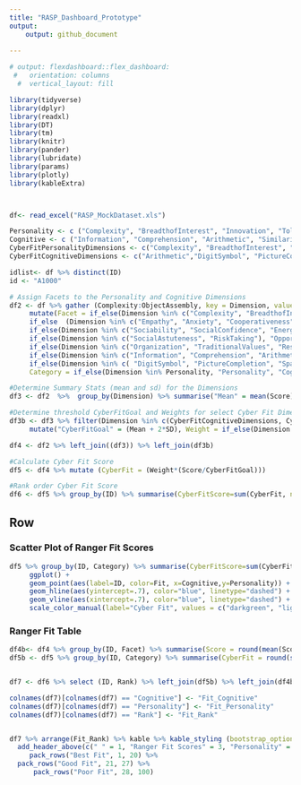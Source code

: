 ```yaml
---
title: "RASP_Dashboard_Prototype"
output:
    output: github_document
   
---
```


```r

# output: flexdashboard::flex_dashboard:
 #   orientation: columns
  #  vertical_layout: fill

library(tidyverse)
library(dplyr)
library(readxl)
library(DT)
library(tm)
library(knitr)
library(pander)
library(lubridate)
library(params)
library(plotly)
library(kableExtra)



df<- read_excel("RASP_MockDataset.xls")

Personality <- c ("Complexity", "BreadthofInterest", "Innovation", "Tolerance", "Empathy", "Anxiety", "Cooperativeness", "Sociability", "SocialConfidence", "EnergyLevel", "SocialAstuteness", "RiskTaking", "Organization", "TraditionalValues", "Responsibility")
Cognitive <- c ("Information", "Comprehension", "Arithmetic", "Similarities", "Vocabulary", "DigitSymbol", "PictureCompletion", "Spatial", "PictureArrangement", "ObjectAssembly")
CyberFitPersonalityDimensions <- c("Complexity", "BreadthofInterest", "Innovation", "Tolerance","Cooperativeness","RiskTaking","Organization", "Responsibility")
CyberFitCognitiveDimensions <- c("Arithmetic","DigitSymbol", "PictureCompletion", "Spatial", "PictureArrangement", "ObjectAssembly")

idlist<- df %>% distinct(ID)
id <- "A1000"

# Assign Facets to the Personality and Cognitive Dimensions
df2 <- df %>% gather (Complexity:ObjectAssembly, key = Dimension, value = Score) %>%
     mutate(Facet = if_else(Dimension %in% c("Complexity", "BreadthofInterest", "Innovation", "Tolerance"), "Analytical", 
     if_else  (Dimension %in% c("Empathy", "Anxiety", "Cooperativeness"), "Emotional", 
     if_else(Dimension %in% c("Sociability", "SocialConfidence", "EnergyLevel"), "Extroverted", 
     if_else(Dimension %in% c("SocialAstuteness", "RiskTaking"), "Opportunistic", 
     if_else(Dimension %in% c("Organization", "TraditionalValues", "Responsibility"), "Dependable", 
     if_else(Dimension %in% c("Information", "Comprehension", "Arithmetic", "Similarities", "Vocabulary"), "Verbal", 
     if_else(Dimension %in% c( "DigitSymbol", "PictureCompletion", "Spatial", "PictureArrangement", "ObjectAssembly"), "Performance", "NA"))))))), 
     Category = if_else(Dimension %in% Personality, "Personality", "Cognitive"))

#Determine Summary Stats (mean and sd) for the Dimensions
df3 <- df2  %>%  group_by(Dimension) %>% summarise("Mean" = mean(Score), "SD"=sd(Score))

#Determine threshold CyberFitGoal and Weights for select Cyber Fit Dimensions
df3b <- df3 %>% filter(Dimension %in% c(CyberFitCognitiveDimensions, CyberFitPersonalityDimensions)) %>% 
     mutate("CyberFitGoal" = (Mean + 2*SD), Weight = if_else(Dimension %in% c(CyberFitPersonalityDimensions), 1*1/8, 1*1/5))

df4 <- df2 %>% left_join((df3)) %>% left_join(df3b)

#Calculate Cyber Fit Score
df5 <- df4 %>% mutate (CyberFit = (Weight*(Score/CyberFitGoal)))

#Rank order Cyber Fit Score
df6 <- df5 %>% group_by(ID) %>% summarise(CyberFitScore=sum(CyberFit, na.rm = TRUE)) %>% mutate(Rank = rank(-CyberFitScore))

```

Row {.tabset .tabset-fade}
-----------------------------------------------------------------------

### Scatter Plot of Ranger Fit Scores

```r
df5 %>% group_by(ID, Category) %>% summarise(CyberFitScore=sum(CyberFit, na.rm = TRUE)) %>%  spread (key= "Category", value="CyberFitScore") %>% mutate(Fit = if_else((Personality > .7 & Cognitive > .7), "Best Fit", if_else( (Personality>.7|Cognitive>.7), "Good Fit", "Poor Fit"))) %>% 
     ggplot() +
     geom_point(aes(label=ID, color=Fit, x=Cognitive,y=Personality)) +
     geom_hline(aes(yintercept=.7), color="blue", linetype="dashed") +
     geom_vline(aes(xintercept=.7), color="blue", linetype="dashed") +
     scale_color_manual(label="Cyber Fit", values = c("darkgreen", "lightgreen", "gray"))
```

### Ranger Fit Table

```r
df4b<- df4 %>% group_by(ID, Facet) %>% summarise(Score = round(mean(Score),digits=0)) %>% spread (key="Facet", value="Score")
df5b <- df5 %>% group_by(ID, Category) %>% summarise(CyberFit = round(sum(CyberFit, na.rm = TRUE), 2)) %>% spread (key="Category", value="CyberFit")


df7 <- df6 %>% select (ID, Rank) %>% left_join(df5b) %>% left_join(df4b)

colnames(df7)[colnames(df7) == "Cognitive"] <- "Fit_Cognitive" 
colnames(df7)[colnames(df7) == "Personality"] <- "Fit_Personality"
colnames(df7)[colnames(df7) == "Rank"] <- "Fit_Rank"


df7 %>% arrange(Fit_Rank) %>% kable %>% kable_styling (bootstrap_options = c("striped", "hover", "condensed"), fixed_thead = T) %>% 
  add_header_above(c(" " = 1, "Ranger Fit Scores" = 3, "Personality" = 5, "Cognitive" = 2)) %>% 
     pack_rows("Best Fit", 1, 20) %>%
  pack_rows("Good Fit", 21, 27) %>% 
      pack_rows("Poor Fit", 28, 100)
```

